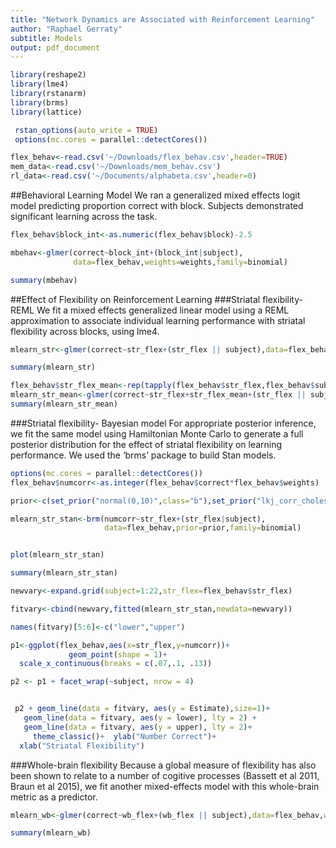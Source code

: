```yaml
---
title: "Network Dynamics are Associated with Reinforcement Learning"
author: "Raphael Gerraty"
subtitle: Models
output: pdf_document
---
```



```r
library(reshape2)
library(lme4)
library(rstanarm)
library(brms)
library(lattice)

 rstan_options(auto_write = TRUE)
 options(mc.cores = parallel::detectCores())

flex_behav<-read.csv('~/Downloads/flex_behav.csv',header=TRUE)
mem_data<-read.csv('~/Downloads/mem_behav.csv')
rl_data<-read.csv('~/Documents/alphabeta.csv',header=0)
```

##Behavioral Learning Model
We ran a generalized mixed effects logit model predicting proportion correct with block. Subjects demonstrated significant learning across the task.  

```r

flex_behav$block_int<-as.numeric(flex_behav$block)-2.5

mbehav<-glmer(correct~block_int+(block_int|subject),
              data=flex_behav,weights=weights,family=binomial)

summary(mbehav)
```

##Effect of Flexibility on Reinforcement Learning
###Striatal flexibility- REML
We fit a mixed effects generalized linear model using a REML approximation to associate individual learning performance with striatal flexibility across blocks, using lme4.

```r
mlearn_str<-glmer(correct~str_flex+(str_flex || subject),data=flex_behav,weights=weights,family=binomial)

summary(mlearn_str)

flex_behav$str_flex_mean<-rep(tapply(flex_behav$str_flex,flex_behav$subject,mean),each=4)
mlearn_str_mean<-glmer(correct~str_flex+str_flex_mean+(str_flex || subject),data=flex_behav,weights=weights,family=binomial)
summary(mlearn_str_mean)
```


###Striatal flexibility- Bayesian model
For appropriate posterior inference, we fit the same model using Hamiltonian Monte Carlo to generate a full posterior distribution for the effect of striatal flexibility on learning performance. We used the 'brms' package to build Stan models.

```r
options(mc.cores = parallel::detectCores())
flex_behav$numcorr<-as.integer(flex_behav$correct*flex_behav$weights)

prior<-c(set_prior("normal(0,10)",class="b"),set_prior("lkj_corr_cholesky(2)",class="L"))

mlearn_str_stan<-brm(numcorr~str_flex+(str_flex|subject),
                     data=flex_behav,prior=prior,family=binomial)


plot(mlearn_str_stan)

summary(mlearn_str_stan)


```


```r
newvary<-expand.grid(subject=1:22,str_flex=flex_behav$str_flex)

fitvary<-cbind(newvary,fitted(mlearn_str_stan,newdata=newvary))

names(fitvary)[5:6]<-c("lower","upper")

p1<-ggplot(flex_behav,aes(x=str_flex,y=numcorr))+
             geom_point(shape = 1)+
  scale_x_continuous(breaks = c(.07,.1, .13))

p2 <- p1 + facet_wrap(~subject, nrow = 4)


 p2 + geom_line(data = fitvary, aes(y = Estimate),size=1)+
   geom_line(data = fitvary, aes(y = lower), lty = 2) +
   geom_line(data = fitvary, aes(y = upper), lty = 2)+
     theme_classic()+  ylab("Number Correct")+
  xlab("Striatal Flexibility")

```

###Whole-brain flexibility
Because a global measure of flexibility has also been shown to relate to a number of cogitive processes (Bassett et al 2011, Braun et al 2015), we fit another mixed-effects model with this whole-brain metric as a predictor. 

```r
mlearn_wb<-glmer(correct~wb_flex+(wb_flex || subject),data=flex_behav,weights=weights,family=binomial)

summary(mlearn_wb)


```